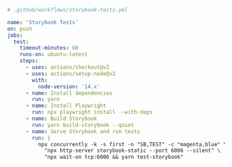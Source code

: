 ```yml
# .github/workflows/storybook-tests.yml

name: 'Storybook Tests'
on: push
jobs:
  test:
    timeout-minutes: 60
    runs-on: ubuntu-latest
    steps:
      - uses: actions/checkout@v2
      - uses: actions/setup-node@v2
        with:
          node-version: '14.x'
      - name: Install dependencies
        run: yarn
      - name: Install Playwright
        run: npx playwright install --with-deps
      - name: Build Storybook
        run: yarn build-storybook --quiet
      - name: Serve Storybook and run tests
        run: |
          npx concurrently -k -s first -n "SB,TEST" -c "magenta,blue" \
            "npx http-server storybook-static --port 6006 --silent" \
            "npx wait-on tcp:6006 && yarn test-storybook"
```
